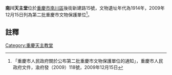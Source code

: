 {{msg:重慶市文物保護單位
|名稱 = 南川天主堂
|編號 = 116
|圖片 = 
|級別 = 6
|分類 = 
|時代 = 1914年
|地點 = [[南川區|南川區]]後街新建路15號
|坐標 = 
|登錄 = 2009年12月15日
}}
'''南川天主堂'''位於[[重慶市|重慶市]][[南川區|南川區]]後街新建路15號，文物遺址年代為1914年，2009年12月15日列為第二批重慶市文物保護單位<ref>「重慶市人民政府關於公布第二批重慶市文物保護單位的通知」，重慶市人民政府文件，渝府發（2009）118號，2009年12月15日</ref>。
== 註釋 ==
{{reflist}}
{{文物保護單位小作品}}
[[Category:重慶天主教堂|Category:重慶天主教堂]]